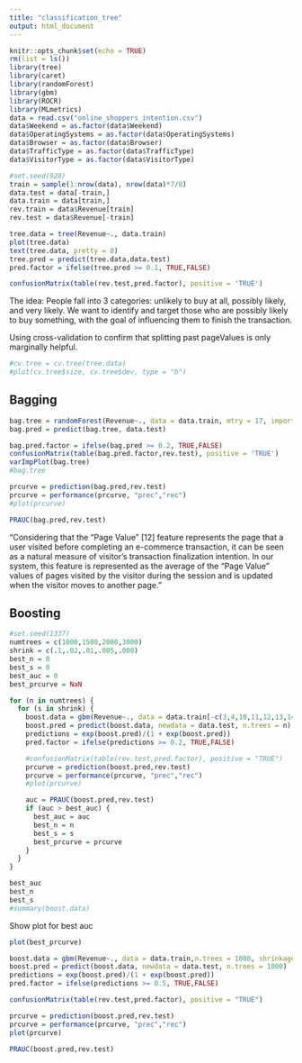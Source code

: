 ```yaml
---
title: "classification_tree"
output: html_document
---
```


```r
knitr::opts_chunk$set(echo = TRUE)
rm(list = ls())
library(tree)
library(caret)
library(randomForest)
library(gbm)
library(ROCR)
library(MLmetrics)
data = read.csv("online_shoppers_intention.csv")
data$Weekend = as.factor(data$Weekend)
data$OperatingSystems = as.factor(data$OperatingSystems)
data$Browser = as.factor(data$Browser)
data$TrafficType = as.factor(data$TrafficType)
data$VisitorType = as.factor(data$VisitorType)
```

```r
#set.seed(928)
train = sample(1:nrow(data), nrow(data)*7/8)
data.test = data[-train,]
data.train = data[train,]
rev.train = data$Revenue[train]
rev.test = data$Revenue[-train]
```

```r
tree.data = tree(Revenue~., data.train)
plot(tree.data)
text(tree.data, pretty = 0)
tree.pred = predict(tree.data,data.test)
pred.factor = ifelse(tree.pred >= 0.1, TRUE,FALSE)
```

```r
confusionMatrix(table(rev.test,pred.factor), positive = 'TRUE')
```

The idea:
People fall into 3 categories: unlikely to buy at all, possibly likely, and very likely. We want to identify and target those who are possibly likely to buy something, with the goal of influencing them to finish the transaction.

Using cross-validation to confirm that splitting past pageValues is only marginally helpful.
```r
#cv.tree = cv.tree(tree.data)
#plot(cv.tree$size, cv.tree$dev, type = "b")
```

## Bagging

```r
bag.tree = randomForest(Revenue~., data = data.train, mtry = 17, importance = TRUE, ntrees = 500, replace = TRUE)
bag.pred = predict(bag.tree, data.test)
```

```r
bag.pred.factor = ifelse(bag.pred >= 0.2, TRUE,FALSE)
confusionMatrix(table(bag.pred.factor,rev.test), positive = 'TRUE')
varImpPlot(bag.tree)
#bag.tree

prcurve = prediction(bag.pred,rev.test)
prcurve = performance(prcurve, "prec","rec")
#plot(prcurve)

PRAUC(bag.pred,rev.test)

```

"Considering that the “Page Value” [12] feature represents the page
that a user visited before completing an e-commerce transaction, it can be seen as a
natural measure of visitor’s transaction finalization intention. In our system, this feature
is represented as the average of the "Page Value" values of pages visited by the visitor
during the session and is updated when the visitor moves to another page."

## Boosting
```r
#set.seed(1337)
numtrees = c(1000,1500,2000,3000)
shrink = c(.1,.02,.01,.005,.008)
best_n = 0
best_s = 0
best_auc = 0
best_prcurve = NaN

for (n in numtrees) {
  for (s in shrink) {
    boost.data = gbm(Revenue~., data = data.train[-c(3,4,10,11,12,13,14,15,16,17)],n.trees = n, shrinkage = s, distribution = "bernoulli")
    boost.pred = predict(boost.data, newdata = data.test, n.trees = n)
    predictions = exp(boost.pred)/(1 + exp(boost.pred))
    pred.factor = ifelse(predictions >= 0.2, TRUE,FALSE)

    #confusionMatrix(table(rev.test,pred.factor), positive = "TRUE")
    prcurve = prediction(boost.pred,rev.test)
    prcurve = performance(prcurve, "prec","rec")
    #plot(prcurve)

    auc = PRAUC(boost.pred,rev.test)
    if (auc > best_auc) {
      best_auc = auc
      best_n = n
      best_s = s
      best_prcurve = prcurve
    }
  }
}

best_auc
best_n
best_s
#summary(boost.data)
```
Show plot for best auc
```r
plot(best_prcurve)
```


```r
boost.data = gbm(Revenue~., data = data.train,n.trees = 1000, shrinkage = 0.01, distribution = "bernoulli")
boost.pred = predict(boost.data, newdata = data.test, n.trees = 1000)
predictions = exp(boost.pred)/(1 + exp(boost.pred))
pred.factor = ifelse(predictions >= 0.5, TRUE,FALSE)

confusionMatrix(table(rev.test,pred.factor), positive = "TRUE")

prcurve = prediction(boost.pred,rev.test)
prcurve = performance(prcurve, "prec","rec")
plot(prcurve)

PRAUC(boost.pred,rev.test)
```